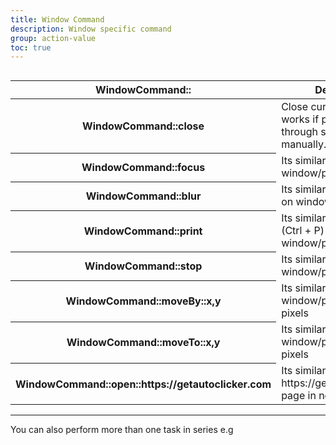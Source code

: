 ```yaml
---
title: Window Command
description: Window specific command
group: action-value
toc: true
---
```


<img
  class="d-block mb-4 img-fluid rounded-3"
  src="/docs/[[config:docs_version]]/assets/img/window-command.png"
  alt=""
/>

<table class="table">
  <thead>
    <tr>
      <th scope="col">WindowCommand::</th>
      <th scope="col">Description</th>
    </tr>
  </thead>
  <tbody>
    <tr>
      <th scope="row">WindowCommand::close</th>
      <td>Close current page only works if page is opened through script and not manually.</td>
    </tr>
    <tr>
      <th scope="row">WindowCommand::focus</th>
      <td>Its similar to you focus on window/page</td>
    </tr>
    <tr>
      <th scope="row">WindowCommand::blur</th>
      <td>Its similar to you move out on window/page</td>
    </tr>
    <tr>
      <th scope="row">WindowCommand::print</th>
      <td>Its similar to you Print (Ctrl + P) out on window/page</td>
    </tr>
    <tr>
      <th scope="row">WindowCommand::stop</th>
      <td>Its similar to you stop window/page load</td>
    </tr>
    <tr>
      <th scope="row">WindowCommand::moveBy::x,y</th>
      <td>Its similar to move window/page by x and y pixels</td>
    </tr>
    <tr>
      <th scope="row">WindowCommand::moveTo::x,y</th>
      <td>Its similar to move window/page to x and y pixels</td>
    </tr>
    <tr>
      <th scope="row">WindowCommand::open::https://getautoclicker.com</th>
      <td>Its similar to open https://getautoclicker.com page in new tab</td>
    </tr>
  </tbody>
</table>
<hr />

<Callout type="info">You can also perform more than one task in series e.g</Callout>

<img
  class="d-block mb-4 img-fluid rounded-3"
  src="/docs/[[config:docs_version]]/assets/img/multiple-events.png"
  alt=""
/>
